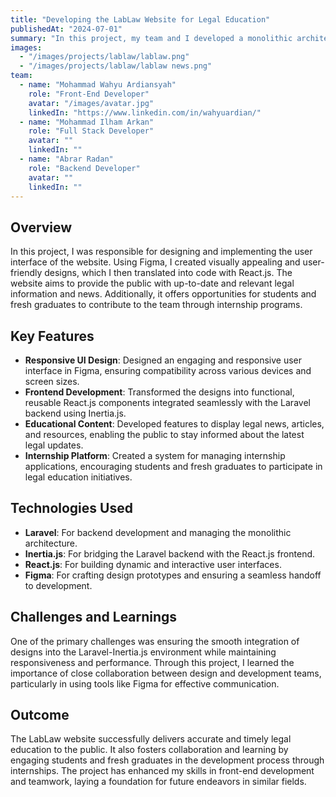 ```yaml
---
title: "Developing the LabLaw Website for Legal Education"
publishedAt: "2024-07-01"
summary: "In this project, my team and I developed a monolithic architecture website using Laravel, Inertia.js, and React.js, with designs created in Figma."
images:
  - "/images/projects/lablaw/lablaw.png"
  - "/images/projects/lablaw/lablaw news.png"
team:
  - name: "Mohammad Wahyu Ardiansyah"
    role: "Front-End Developer"
    avatar: "/images/avatar.jpg"
    linkedIn: "https://www.linkedin.com/in/wahyuardian/"
  - name: "Mohammad Ilham Arkan"
    role: "Full Stack Developer"
    avatar: ""
    linkedIn: ""
  - name: "Abrar Radan"
    role: "Backend Developer"
    avatar: ""
    linkedIn: ""
---
```


## Overview

In this project, I was responsible for designing and implementing the user interface of the website. Using Figma, I created visually appealing and user-friendly designs, which I then translated into code with React.js. The website aims to provide the public with up-to-date and relevant legal information and news. Additionally, it offers opportunities for students and fresh graduates to contribute to the team through internship programs.

## Key Features

- **Responsive UI Design**: Designed an engaging and responsive user interface in Figma, ensuring compatibility across various devices and screen sizes.
- **Frontend Development**: Transformed the designs into functional, reusable React.js components integrated seamlessly with the Laravel backend using Inertia.js.
- **Educational Content**: Developed features to display legal news, articles, and resources, enabling the public to stay informed about the latest legal updates.
- **Internship Platform**: Created a system for managing internship applications, encouraging students and fresh graduates to participate in legal education initiatives.

## Technologies Used

- **Laravel**: For backend development and managing the monolithic architecture.
- **Inertia.js**: For bridging the Laravel backend with the React.js frontend.
- **React.js**: For building dynamic and interactive user interfaces.
- **Figma**: For crafting design prototypes and ensuring a seamless handoff to development.

## Challenges and Learnings

One of the primary challenges was ensuring the smooth integration of designs into the Laravel-Inertia.js environment while maintaining responsiveness and performance. Through this project, I learned the importance of close collaboration between design and development teams, particularly in using tools like Figma for effective communication.

## Outcome

The LabLaw website successfully delivers accurate and timely legal education to the public. It also fosters collaboration and learning by engaging students and fresh graduates in the development process through internships. The project has enhanced my skills in front-end development and teamwork, laying a foundation for future endeavors in similar fields.
